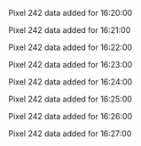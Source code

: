 Pixel 242 data added for 16:20:00

Pixel 242 data added for 16:21:00

Pixel 242 data added for 16:22:00

Pixel 242 data added for 16:23:00

Pixel 242 data added for 16:24:00

Pixel 242 data added for 16:25:00

Pixel 242 data added for 16:26:00

Pixel 242 data added for 16:27:00


